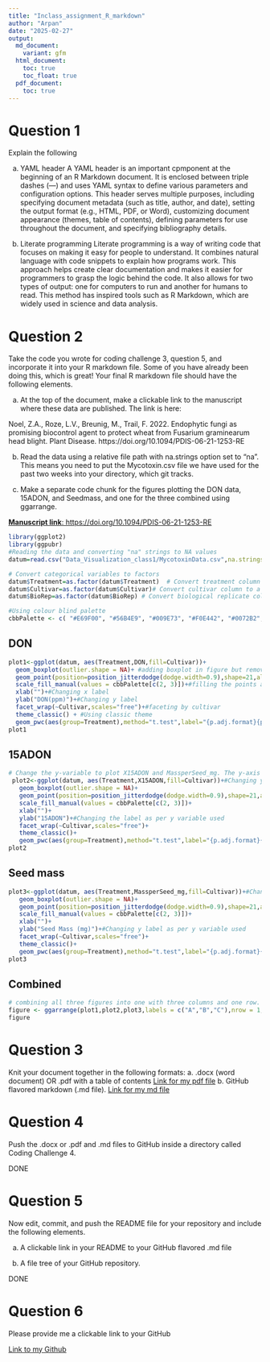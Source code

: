 ```yaml
---
title: "Inclass_assignment_R_markdown"
author: "Arpan"
date: "2025-02-27"
output:
  md_document:
    variant: gfm
  html_document:
    toc: true
    toc_float: true
  pdf_document: 
    toc: true
---
```


# Question 1

Explain the following

a.	YAML header
A YAML header is an important cpmponent at the beginning of an R Markdown document. It is enclosed between triple dashes (---) and uses YAML syntax to define various parameters and configuration options. This header serves multiple purposes, including specifying document metadata (such as title, author, and date), setting the output format (e.g., HTML, PDF, or Word), customizing document appearance (themes, table of contents), defining parameters for use throughout the document, and specifying bibliography details.  

b.	Literate programming
Literate programming is a way of writing code that focuses on making it easy for people to understand. It combines natural language with code snippets to explain how programs work. This approach helps create clear documentation and makes it easier for programmers to grasp the logic behind the code. It also allows for two types of output: one for computers to run and another for humans to read. This method has inspired tools such as R Markdown, which are widely used in science and data analysis.

# Question 2

Take the code you wrote for coding challenge 3, question 5, and incorporate it into your R markdown file. Some of you have already been doing this, which is great! Your final R markdown file should have the following elements.

a.	At the top of the document, make a clickable link to the manuscript where these data are published. The link is here:  

Noel, Z.A., Roze, L.V., Breunig, M., Trail, F. 2022. Endophytic fungi as promising          biocontrol agent to protect wheat from Fusarium graminearum head blight. Plant Disease.        https://doi.org/10.1094/PDIS-06-21-1253-RE
  
b.	Read the data using a relative file path with na.strings option set to “na”. This means you need to put the Mycotoxin.csv file we have used for the past two weeks into your directory, which git tracks. 

c.	Make a separate code chunk for the figures plotting the DON data, 15ADON, and Seedmass, and one for the three combined using ggarrange. 


[**Manuscript link**: https://doi.org/10.1094/PDIS-06-21-1253-RE](https://doi.org/10.1094/PDIS-06-21-1253-RE)

```r
library(ggplot2)
library(ggpubr)
#Reading the data and converting "na" strings to NA values
datum=read.csv("Data_Visualization_class1/MycotoxinData.csv",na.strings="na")

# Convert categorical variables to factors
datum$Treatment=as.factor(datum$Treatment)  # Convert treatment column to a categorical variable
datum$Cultivar=as.factor(datum$Cultivar)# Convert cultivar column to a categorical variable
datum$BioRep=as.factor(datum$BioRep) # Convert biological replicate column to a categorical variable

#Using colour blind palette
cbbPalette <- c( "#E69F00", "#56B4E9", "#009E73", "#F0E442", "#0072B2", "#D55E00", "#CC79A7","#000000")
```

## DON 
```r
plot1<-ggplot(datum, aes(Treatment,DON,fill=Cultivar))+
  geom_boxplot(outlier.shape = NA)+ #adding boxplot in figure but removing outliers(the black dots that popped up)
  geom_point(position=position_jitterdodge(dodge.width=0.9),shape=21,alpha=0.6)+#Adding jitter points over the boxplot
  scale_fill_manual(values = cbbPalette[c(2, 3)])+#filling the points and boxplots Cultivar with two colors from the cbbPallete 
  xlab("")+#Changing x label
  ylab("DON(ppm)")+#Changing y label
  facet_wrap(~Cultivar,scales="free")+#faceting by cultivar
  theme_classic() + #Using classic theme
  geom_pwc(aes(group=Treatment),method="t.test",label="{p.adj.format}{p.adj.signif}",hide.ns=T)#Using geom_pwc to do pairwise comparison and hiding non significant p values.
plot1
```

## 15ADON
```r
# Change the y-variable to plot X15ADON and MassperSeed_mg. The y-axis label should now be “15ADON” and “Seed Mass (mg)”. Save plots made in questions 1 and 3 into three separate R objects. 
 plot2<-ggplot(datum, aes(Treatment,X15ADON,fill=Cultivar))+#Changing y variable to X15DON
   geom_boxplot(outlier.shape = NA)+
   geom_point(position=position_jitterdodge(dodge.width=0.9),shape=21,alpha=0.6)+
   scale_fill_manual(values = cbbPalette[c(2, 3)])+
   xlab("")+
   ylab("15ADON")+#Changing the label as per y variable used
   facet_wrap(~Cultivar,scales="free")+
   theme_classic()+
   geom_pwc(aes(group=Treatment),method="t.test",label="{p.adj.format}{p.adj.signif}",hide.ns=T)
plot2

```

## Seed mass
```r
plot3<-ggplot(datum, aes(Treatment,MassperSeed_mg,fill=Cultivar))+#Changing y variable to MassperSpeed_mg
   geom_boxplot(outlier.shape = NA)+
   geom_point(position=position_jitterdodge(dodge.width=0.9),shape=21,alpha=0.6)+
   scale_fill_manual(values = cbbPalette[c(2, 3)])+
   xlab("")+
   ylab("Seed Mass (mg)")+#Changing y label as per y variable used
   facet_wrap(~Cultivar,scales="free")+
   theme_classic()+
   geom_pwc(aes(group=Treatment),method="t.test",label="{p.adj.format}{p.adj.signif}",hide.ns=T)
plot3
```

## Combined

```r
# combining all three figures into one with three columns and one row.
figure <- ggarrange(plot1,plot2,plot3,labels = c("A","B","C"),nrow = 1,ncol = 3, common.legend = T)
figure
```

# Question 3
Knit your document together in the following formats: 
a.	.docx (word document) OR .pdf with a table of contents
  [Link for my pdf file]("R_markdown/Coding_Challenge_4/Coding_Challenge_4.pdf")
b.	GitHub flavored markdown (.md file). 
  [Link for my md file]("R_markdown/Coding_Challenge_4/Coding_Challenge_4.md")

# Question 4

Push the .docx or .pdf and .md files to GitHub inside a directory called Coding Challenge 4.

DONE

# Question 5

Now edit, commit, and push the README file for your repository and include the following elements.

a.	A clickable link in your README to your GitHub flavored .md file

b.	A file tree of your GitHub repository. 

DONE

# Question 6

Please provide me a clickable link to your GitHub

[Link to my Github]("https://github.com/ArpanPrj/Reproducibility2025.git")


